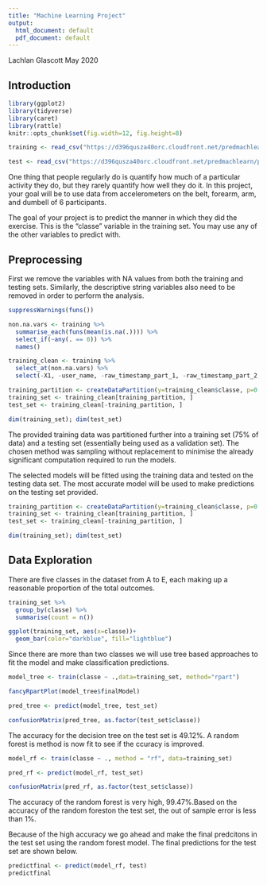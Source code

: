 ---
title: "Machine Learning Project"
output:
  html_document: default
  pdf_document: default
---
Lachlan Glascott
May 2020

## Introduction
       
```{r setup, include=FALSE}
library(ggplot2)
library(tidyverse)
library(caret)
library(rattle)
knitr::opts_chunk$set(fig.width=12, fig.height=8) 
```

```{r datanoinclude, include = FALSE}
training <- read_csv("https://d396qusza40orc.cloudfront.net/predmachlearn/pml-training.csv")

test <- read_csv("https://d396qusza40orc.cloudfront.net/predmachlearn/pml-testing.csv")

```

One thing that people regularly do is quantify how much of a particular activity they do, but they rarely quantify how well they do it. In this project, your goal will be to use data from accelerometers on the belt, forearm, arm, and dumbell of 6 participants.

The goal of your project is to predict the manner in which they did the exercise. This is the "classe" variable in the training set. You may use any of the other variables to predict with. 

## Preprocessing 

First we remove the variables with NA values from both the training and testing sets. Similarly, the descriptive string variables also need to be removed in order to perform the analysis.

```{r data supress, include=FALSE}
suppressWarnings(funs())
```

```{r data,}

non.na.vars <- training %>% 
  summarise_each(funs(mean(is.na(.)))) %>% 
  select_if(~any(. == 0)) %>% 
  names()

training_clean <- training %>% 
  select_at(non.na.vars) %>% 
  select(-X1, -user_name, -raw_timestamp_part_1, -raw_timestamp_part_2, -cvtd_timestamp, -new_window, -num_window)

training_partition <- createDataPartition(y=training_clean$classe, p=0.75, list=FALSE)
training_set <- training_clean[training_partition, ] 
test_set <- training_clean[-training_partition, ]

```

```{r dim}
dim(training_set); dim(test_set)

```

The provided training data was partitioned further into a training set (75% of data) and a testing set (essentially being used as a validation set). The chosen method was sampling without replacement to minimise the already significant computation required to run the models.

The selected models will be fitted using the training data and tested on the testing data set. The most accurate model will be used to make predictions on the testing set provided. 

```{r cross validation}
training_partition <- createDataPartition(y=training_clean$classe, p=0.75, list=FALSE)
training_set <- training_clean[training_partition, ] 
test_set <- training_clean[-training_partition, ]

dim(training_set); dim(test_set)

```
## Data Exploration

There are five classes in the dataset from A to E, each making up a reasonable proportion of the total outcomes.

```{r exploration, fig.height = 3, fig.width = 3, fig.align = "center", echo=FALSE}
training_set %>% 
  group_by(classe) %>% 
  summarise(count = n())

ggplot(training_set, aes(x=classe))+
  geom_bar(color="darkblue", fill="lightblue")
```

Since there are more than two classes we will use tree based approaches to fit the model and make classification predictions. 

```{r model}

model_tree <- train(classe ~ .,data=training_set, method="rpart")

fancyRpartPlot(model_tree$finalModel)

pred_tree <- predict(model_tree, test_set)

confusionMatrix(pred_tree, as.factor(test_set$classe))
```

The accuracy for the decision tree on the test set is 49.12%. A random forest is method is now fit to see if the ccuracy is improved. 

```{r rf one}

model_rf <- train(classe ~ ., method = "rf", data=training_set)

pred_rf <- predict(model_rf, test_set)
```
```{r rf}
confusionMatrix(pred_rf, as.factor(test_set$classe))
```
The accuracy of the random forest is very high, 99.47%.Based on the accuracy of the random foreston the test set, the out of sample error is less than 1%.

Because of the high accuracy we go ahead and make the final predcitons in the test set using the random forest model. The final predictions for the test set are shown below.

```{r best model}
predictfinal <- predict(model_rf, test)
predictfinal
```
